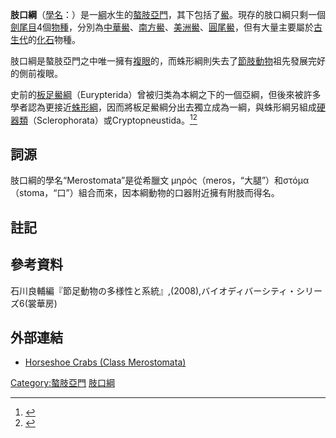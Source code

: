 {{Automatic Taxobox
| fossil range = [[赫南特期|赫南特期]]–[[全新世|全新世]], {{Fossil range|445|0}}
| image = Limule(dD).jpg
| image_width = 250px
| image_caption = [[美洲鱟|美洲鱟]] ''Limulus polyphemus''
| name = 肢口綱
| taxon =Merostomata
| authority=[[Henry_Bolingbroke_Woodward|Woodward]], 1866
| subdivision =
* [[劍尾目|劍尾目]] Xiphosura
}}

'''肢口綱'''（[[學名|學名]]：{{lang|la|Merostomata}}）是一[[綱|綱]]水生的[[螯肢亞門|螯肢亞門]]，其下包括了[[鱟|鱟]]。現存的肢口綱只剩一個[[劍尾目|劍尾目]]4個[[物種|物種]]，分別為[[中華鱟|中華鱟]]、[[南方鱟|南方鱟]]、[[美洲鱟|美洲鱟]]、[[圓尾鱟|圓尾鱟]]，但有大量主要屬於[[古生代|古生代]]的[[化石|化石]]物種。

肢口綱是螯肢亞門之中唯一擁有[[複眼|複眼]]的，而蛛形綱則失去了[[節肢動物|節肢動物]]祖先發展完好的側前複眼。

史前的[[板足鱟綱|板足鱟綱]]（Eurypterida）曾被归类為本綱之下的一個亞綱，但後來被許多學者認為更接近[[蛛形綱|蛛形綱]]，因而將板足鱟綱分出去獨立成為一綱，與蛛形綱另組成[[硬器類|硬器類]]（Sclerophorata）或Cryptopneustida。<ref name=WeygoldtPaulus1979>{{Cite book|author=Boudreaux H. B.|year=1979|title=Arthropod phylogeny with special reference to insects|publisher=John Willey & sons|location=New York, Chichester, Brisbane, Toronto|pages=320 pp.}}</ref><ref name=Boudreaux1979>{{Cite journal|author=Weygoldt, P. & Paulus, H.F.|year=1979|title=Untersuchungen zur Morphologie, Taxonomie und Phylogenie der Chelicerata|journal=Zeitschrift für zoologische Systematik und Evolutionsforschung|volume=17|pages=85–116, 177–200}}</ref>

==詞源==
肢口綱的學名“Merostomata”是從希臘文 μηρός（meros，“大腿”）和στόμα（stoma，“口”）組合而來，因本綱動物的口器附近擁有附肢而得名。

==註記==
{{reflist}}

==參考資料==
石川良輔編『節足動物の多様性と系統』,(2008),バイオディバーシティ・シリーズ6(裳華房)

==外部連結==
* [http://www.earthlife.net/chelicerata/merostomata.html Horseshoe Crabs (Class Merostomata)]
{{節肢動物門}}
{{Taxonbar|from=Q19105}}

[[Category:螯肢亞門|Category:螯肢亞門]]
[[Category:肢口綱|]]